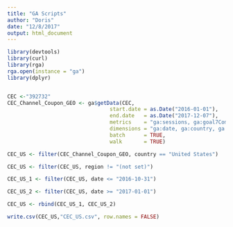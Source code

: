 ```yaml
---
title: "GA Scripts"
author: "Doris"
date: "12/8/2017"
output: html_document
---
```


```r

library(devtools)
library(curl)
library(rga)
rga.open(instance = "ga")
library(dplyr)


CEC <-"392732"
CEC_Channel_Coupon_GEO <- ga$getData(CEC,
                                 start.date = as.Date("2016-01-01"), 
                                 end.date   = as.Date("2017-12-07"),
                                 metrics    = "ga:sessions, ga:goal7Completions",
                                 dimensions = "ga:date, ga:country, ga:region, ga:channelGrouping",
                                 batch      = TRUE, 
                                 walk       = TRUE)

```

```r
CEC_US <- filter(CEC_Channel_Coupon_GEO, country == "United States")

CEC_US <- filter(CEC_US, region != "(not set)")

CEC_US_1 <- filter(CEC_US, date <= "2016-10-31")

CEC_US_2 <- filter(CEC_US, date >= "2017-01-01")

CEC_US <- rbind(CEC_US_1, CEC_US_2)

write.csv(CEC_US,"CEC_US.csv", row.names = FALSE)

```

